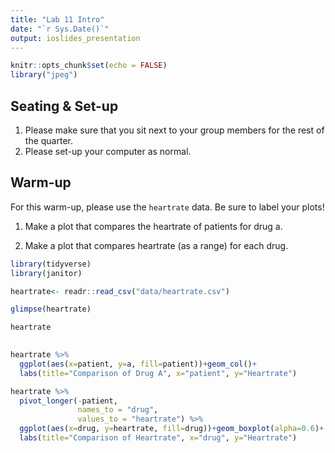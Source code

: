```yaml
---
title: "Lab 11 Intro"
date: "`r Sys.Date()`"
output: ioslides_presentation
---
```


```r
knitr::opts_chunk$set(echo = FALSE)
library("jpeg")
```

## Seating & Set-up
1. Please make sure that you sit next to your group members for the rest of the quarter.
2. Please set-up your computer as normal.

## Warm-up
For this warm-up, please use the `heartrate` data. Be sure to label your plots!

1. Make a plot that compares the heartrate of patients for drug a.

2. Make a plot that compares heartrate (as a range) for each drug.

```r
library(tidyverse)
library(janitor)
```


```r
heartrate<- readr::read_csv("data/heartrate.csv")
```

```r
glimpse(heartrate)
```

```r
heartrate 
  
```
```r
heartrate %>% 
  ggplot(aes(x=patient, y=a, fill=patient))+geom_col()+
  labs(title="Comparison of Drug A", x="patient", y="Heartrate")
```

```r
heartrate %>% 
  pivot_longer(-patient,
               names_to = "drug",
               values_to = "heartrate") %>% 
  ggplot(aes(x=drug, y=heartrate, fill=drug))+geom_boxplot(alpha=0.6)+
  labs(title="Comparison of Heartrate", x="drug", y="Heartrate")
```

